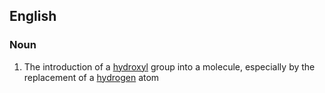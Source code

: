 ==English==

===Noun===
{{en-noun}}

#{{organic chemistry}} The introduction of a [[hydroxyl]] group into a molecule, especially by the replacement of a [[hydrogen]] atom